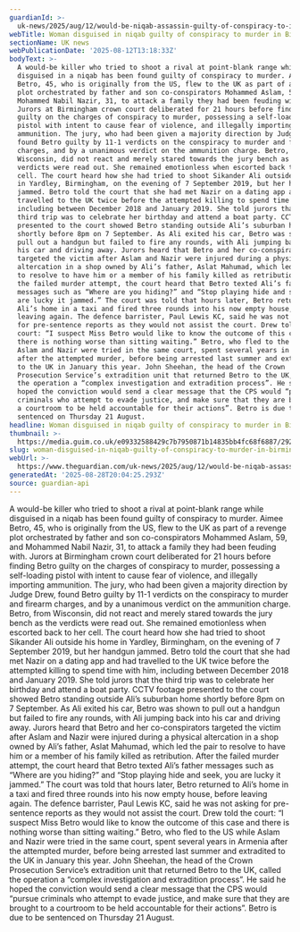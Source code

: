 ```yaml
---
guardianId: >-
  uk-news/2025/aug/12/would-be-niqab-assassin-guilty-of-conspiracy-to-in-birmingham
webTitle: Woman disguised in niqab guilty of conspiracy to murder in Birmingham
sectionName: UK news
webPublicationDate: '2025-08-12T13:18:33Z'
bodyText: >-
  A would-be killer who tried to shoot a rival at point-blank range while
  disguised in a niqab has been found guilty of conspiracy to murder. Aimee
  Betro, 45, who is originally from the US, flew to the UK as part of a revenge
  plot orchestrated by father and son co-conspirators Mohammed Aslam, 59, and
  Mohammed Nabil Nazir, 31, to attack a family they had been feuding with.
  Jurors at Birmingham crown court deliberated for 21 hours before finding Betro
  guilty on the charges of conspiracy to murder, possessing a self-loading
  pistol with intent to cause fear of violence, and illegally importing
  ammunition. The jury, who had been given a majority direction by Judge Drew,
  found Betro guilty by 11-1 verdicts on the conspiracy to murder and firearm
  charges, and by a unanimous verdict on the ammunition charge. Betro, from
  Wisconsin, did not react and merely stared towards the jury bench as the
  verdicts were read out. She remained emotionless when escorted back to her
  cell. The court heard how she had tried to shoot Sikander Ali outside his home
  in Yardley, Birmingham, on the evening of 7 September 2019, but her handgun
  jammed. Betro told the court that she had met Nazir on a dating app and had
  travelled to the UK twice before the attempted killing to spend time with him,
  including between December 2018 and January 2019. She told jurors that the
  third trip was to celebrate her birthday and attend a boat party. CCTV footage
  presented to the court showed Betro standing outside Ali’s suburban home
  shortly before 8pm on 7 September. As Ali exited his car, Betro was shown to
  pull out a handgun but failed to fire any rounds, with Ali jumping back into
  his car and driving away. Jurors heard that Betro and her co-conspirators
  targeted the victim after Aslam and Nazir were injured during a physical
  altercation in a shop owned by Ali’s father, Aslat Mahumad, which led the pair
  to resolve to have him or a member of his family killed as retribution. After
  the failed murder attempt, the court heard that Betro texted Ali’s father
  messages such as “Where are you hiding?” and “Stop playing hide and seek, you
  are lucky it jammed.” The court was told that hours later, Betro returned to
  Ali’s home in a taxi and fired three rounds into his now empty house, before
  leaving again. The defence barrister, Paul Lewis KC, said he was not asking
  for pre-sentence reports as they would not assist the court. Drew told the
  court: “I suspect Miss Betro would like to know the outcome of this case and
  there is nothing worse than sitting waiting.” Betro, who fled to the US while
  Aslam and Nazir were tried in the same court, spent several years in Armenia
  after the attempted murder, before being arrested last summer and extradited
  to the UK in January this year. John Sheehan, the head of the Crown
  Prosecution Service’s extradition unit that returned Betro to the UK, called
  the operation a “complex investigation and extradition process”. He said he
  hoped the conviction would send a clear message that the CPS would “pursue
  criminals who attempt to evade justice, and make sure that they are brought to
  a courtroom to be held accountable for their actions”. Betro is due to be
  sentenced on Thursday 21 August.
headline: Woman disguised in niqab guilty of conspiracy to murder in Birmingham
thumbnail: >-
  https://media.guim.co.uk/e09332588429c7b7950871b14835bb4fc68f6887/292_0_670_536/500.jpg
slug: woman-disguised-in-niqab-guilty-of-conspiracy-to-murder-in-birmingham
webUrl: >-
  https://www.theguardian.com/uk-news/2025/aug/12/would-be-niqab-assassin-guilty-of-conspiracy-to-in-birmingham
generatedAt: '2025-08-28T20:04:25.293Z'
source: guardian-api
---
```

A would-be killer who tried to shoot a rival at point-blank range while disguised in a niqab has been found guilty of conspiracy to murder. Aimee Betro, 45, who is originally from the US, flew to the UK as part of a revenge plot orchestrated by father and son co-conspirators Mohammed Aslam, 59, and Mohammed Nabil Nazir, 31, to attack a family they had been feuding with. Jurors at Birmingham crown court deliberated for 21 hours before finding Betro guilty on the charges of conspiracy to murder, possessing a self-loading pistol with intent to cause fear of violence, and illegally importing ammunition. The jury, who had been given a majority direction by Judge Drew, found Betro guilty by 11-1 verdicts on the conspiracy to murder and firearm charges, and by a unanimous verdict on the ammunition charge. Betro, from Wisconsin, did not react and merely stared towards the jury bench as the verdicts were read out. She remained emotionless when escorted back to her cell. The court heard how she had tried to shoot Sikander Ali outside his home in Yardley, Birmingham, on the evening of 7 September 2019, but her handgun jammed. Betro told the court that she had met Nazir on a dating app and had travelled to the UK twice before the attempted killing to spend time with him, including between December 2018 and January 2019. She told jurors that the third trip was to celebrate her birthday and attend a boat party. CCTV footage presented to the court showed Betro standing outside Ali’s suburban home shortly before 8pm on 7 September. As Ali exited his car, Betro was shown to pull out a handgun but failed to fire any rounds, with Ali jumping back into his car and driving away. Jurors heard that Betro and her co-conspirators targeted the victim after Aslam and Nazir were injured during a physical altercation in a shop owned by Ali’s father, Aslat Mahumad, which led the pair to resolve to have him or a member of his family killed as retribution. After the failed murder attempt, the court heard that Betro texted Ali’s father messages such as “Where are you hiding?” and “Stop playing hide and seek, you are lucky it jammed.” The court was told that hours later, Betro returned to Ali’s home in a taxi and fired three rounds into his now empty house, before leaving again. The defence barrister, Paul Lewis KC, said he was not asking for pre-sentence reports as they would not assist the court. Drew told the court: “I suspect Miss Betro would like to know the outcome of this case and there is nothing worse than sitting waiting.” Betro, who fled to the US while Aslam and Nazir were tried in the same court, spent several years in Armenia after the attempted murder, before being arrested last summer and extradited to the UK in January this year. John Sheehan, the head of the Crown Prosecution Service’s extradition unit that returned Betro to the UK, called the operation a “complex investigation and extradition process”. He said he hoped the conviction would send a clear message that the CPS would “pursue criminals who attempt to evade justice, and make sure that they are brought to a courtroom to be held accountable for their actions”. Betro is due to be sentenced on Thursday 21 August.
